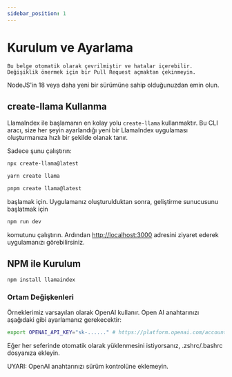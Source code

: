 ```yaml
---
sidebar_position: 1
---
```



# Kurulum ve Ayarlama

```Bu belge otomatik olarak çevrilmiştir ve hatalar içerebilir. Değişiklik önermek için bir Pull Request açmaktan çekinmeyin.```


NodeJS'in 18 veya daha yeni bir sürümüne sahip olduğunuzdan emin olun.


## create-llama Kullanma

LlamaIndex ile başlamanın en kolay yolu `create-llama` kullanmaktır. Bu CLI aracı, size her şeyin ayarlandığı yeni bir LlamaIndex uygulaması oluşturmanıza hızlı bir şekilde olanak tanır.

Sadece şunu çalıştırın:

<Tabs>
<TabItem value="1" label="npm" default>

```bash
npx create-llama@latest
```

</TabItem>
<TabItem value="2" label="Yarn">

```bash
yarn create llama
```

</TabItem>
<TabItem value="3" label="pnpm">

```bash
pnpm create llama@latest
```

</TabItem>
</Tabs>

başlamak için. Uygulamanız oluşturulduktan sonra, geliştirme sunucusunu başlatmak için

```bash npm2yarn
npm run dev
```

komutunu çalıştırın. Ardından [http://localhost:3000](http://localhost:3000) adresini ziyaret ederek uygulamanızı görebilirsiniz.
## NPM ile Kurulum

```bash npm2yarn
npm install llamaindex
```


### Ortam Değişkenleri

Örneklerimiz varsayılan olarak OpenAI kullanır. Open AI anahtarınızı aşağıdaki gibi ayarlamanız gerekecektir:

```bash
export OPENAI_API_KEY="sk-......" # https://platform.openai.com/account/api-keys adresinden anahtarınızla değiştirin
```

Eğer her seferinde otomatik olarak yüklenmesini istiyorsanız, .zshrc/.bashrc dosyanıza ekleyin.

UYARI: OpenAI anahtarınızı sürüm kontrolüne eklemeyin.
